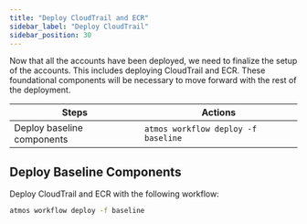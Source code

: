 ```yaml
---
title: "Deploy CloudTrail and ECR"
sidebar_label: "Deploy CloudTrail"
sidebar_position: 30
---
```


Now that all the accounts have been deployed, we need to finalize the setup of the accounts. This includes deploying CloudTrail and ECR. These foundational components will be necessary to move forward with the rest of the deployment.

| Steps                      | Actions                             |
| -------------------------- | ----------------------------------- |
| Deploy baseline components | `atmos workflow deploy -f baseline` |

## Deploy Baseline Components

Deploy CloudTrail and ECR with the following workflow:

```bash
atmos workflow deploy -f baseline
```
